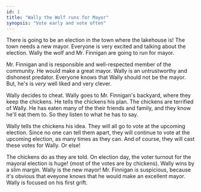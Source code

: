 ```yaml
---
id: 1
title: "Wally the Wolf runs for Mayor"
synopsis: "Vote early and vote often"
---
```


There is going to be an election in the town where the lakehouse is! The town needs a new mayor.
Everyone is very excited and talking about the election.
Wally the wolf and Mr. Finnigan are going to run for mayor.

<Illustration src="/Wally2.png" alt="Wally" />

Mr. Finnigan and is responsible and well-respected member of the community.
He would make a great mayor. Wally is an untrustworthy and dishonest predator.
Everyone knows that Wally should not be the mayor.
But, he's is _very_ well liked and very clever.

Wally decides to cheat. Wally goes to Mr. Finnigan's backyard, where they keep the chickens.
He tells the chickens his plan. The chickens are terrified of Wally.
He has eaten many of the their friends and family, and they know he'll eat them to.
So they listen to what he has to say.

Wally tells the chickens his idea.
They will all go to vote at the upcoming election.
Since no one can tell them apart, they will continue to vote at the upcoming election, as many times as they can.
And of course, they will cast these votes for Wally.
Or else!

The chickens do as they are told.
On election day, the voter turnout for the mayoral election is huge! (most of the votes are by chickens).
Wally wins by a slim margin. Wally is the new mayor!
Mr. Finnigan is suspicious, because it's obvious that eveyone knows that he would make an excellent mayor.
Wally is focused on his first grift.

